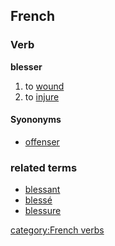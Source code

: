 ==French==
===Verb===
'''blesser'''

# to [[wound]]
# to [[injure]]

====Syononyms====
*[[offenser]]

===related terms===
*[[blessant]]
*[[blessé]]
*[[blessure]]
[[category:French verbs]]